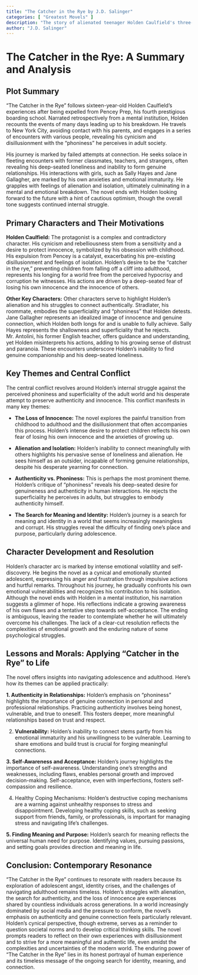 ```yaml
---
title: "The Catcher in the Rye by J.D. Salinger"
categories: [ "Greatest Movels" ]
description: "The story of alienated teenager Holden Caulfield's three-day journey through New York City."
author: "J.D. Salinger"
---
```

# The Catcher in the Rye: A Summary and Analysis

## Plot Summary

"The Catcher in the Rye" follows sixteen-year-old Holden Caulfield's experiences after being expelled from Pencey Prep, his fourth prestigious boarding school.  Narrated retrospectively from a mental institution, Holden recounts the events of many days leading up to his breakdown.  He travels to New York City, avoiding contact with his parents, and engages in a series of encounters with various people, revealing his cynicism and disillusionment with the "phoniness" he perceives in adult society.  

His journey is marked by failed attempts at connection. He seeks solace in fleeting encounters with former classmates, teachers, and strangers, often revealing his deep-seated loneliness and inability to form genuine relationships. His interactions with girls, such as Sally Hayes and Jane Gallagher, are marked by his own anxieties and emotional immaturity.  He grapples with feelings of alienation and isolation, ultimately culminating in a mental and emotional breakdown.  The novel ends with Holden looking forward to the future with a hint of cautious optimism, though the overall tone suggests continued internal struggle.


## Primary Characters and Their Motivations

**Holden Caulfield:** The protagonist is a complex and contradictory character. His cynicism and rebelliousness stem from a sensitivity and a desire to protect innocence, symbolized by his obsession with childhood. His expulsion from Pencey is a catalyst, exacerbating his pre-existing disillusionment and feelings of isolation. Holden's desire to be the "catcher in the rye," preventing children from falling off a cliff into adulthood, represents his longing for a world free from the perceived hypocrisy and corruption he witnesses. His actions are driven by a deep-seated fear of losing his own innocence and the innocence of others.


**Other Key Characters:**  Other characters serve to highlight Holden's alienation and his struggles to connect authentically.  Stradlater, his roommate, embodies the superficiality and “phoniness” that Holden detests.  Jane Gallagher represents an idealized image of innocence and genuine connection, which Holden both longs for and is unable to fully achieve.  Sally Hayes represents the shallowness and superficiality that he rejects.  Mr. Antolini, his former English teacher, offers guidance and understanding, yet Holden misinterprets his actions, adding to his growing sense of distrust and paranoia.  These encounters underscore Holden's inability to find genuine companionship and his deep-seated loneliness.



## Key Themes and Central Conflict

The central conflict revolves around Holden's internal struggle against the perceived phoniness and superficiality of the adult world and his desperate attempt to preserve authenticity and innocence. This conflict manifests in many key themes:

* **The Loss of Innocence:** The novel explores the painful transition from childhood to adulthood and the disillusionment that often accompanies this process.  Holden's intense desire to protect children reflects his own fear of losing his own innocence and the anxieties of growing up.

* **Alienation and Isolation:** Holden's inability to connect meaningfully with others highlights his pervasive sense of loneliness and alienation. He sees himself as an outsider, incapable of forming genuine relationships, despite his desperate yearning for connection.

* **Authenticity vs. Phoniness:** This is perhaps the most prominent theme. Holden's critique of "phoniness" reveals his deep-seated desire for genuineness and authenticity in human interactions. He rejects the superficiality he perceives in adults, but struggles to embody authenticity himself.

* **The Search for Meaning and Identity:**  Holden's journey is a search for meaning and identity in a world that seems increasingly meaningless and corrupt. His struggles reveal the difficulty of finding one's place and purpose, particularly during adolescence.


## Character Development and Resolution

Holden's character arc is marked by intense emotional volatility and self-discovery. He begins the novel as a cynical and emotionally stunted adolescent, expressing his anger and frustration through impulsive actions and hurtful remarks. Throughout his journey, he gradually confronts his own emotional vulnerabilities and recognizes his contribution to his isolation.  Although the novel ends with Holden in a mental institution, his narration suggests a glimmer of hope. His reflections indicate a growing awareness of his own flaws and a tentative step towards self-acceptance. The ending is ambiguous, leaving the reader to contemplate whether he will ultimately overcome his challenges. The lack of a clear-cut resolution reflects the complexities of emotional growth and the enduring nature of some psychological struggles.

## Lessons and Morals: Applying "Catcher in the Rye" to Life

The novel offers insights into navigating adolescence and adulthood. Here's how its themes can be applied practically:

**1. Authenticity in Relationships:** Holden's emphasis on "phoniness" highlights the importance of genuine connection in personal and professional relationships. Practicing authenticity involves being honest, vulnerable, and true to oneself. This fosters deeper, more meaningful relationships based on trust and respect.

2. **Vulnerability:** Holden's inability to connect stems partly from his emotional immaturity and his unwillingness to be vulnerable. Learning to share emotions and build trust is crucial for forging meaningful connections.

**3. Self-Awareness and Acceptance:** Holden's journey highlights the importance of self-awareness.  Understanding one's strengths and weaknesses, including flaws, enables personal growth and improved decision-making.  Self-acceptance, even with imperfections, fosters self-compassion and resilience.


4. Healthy Coping Mechanisms: Holden's destructive coping mechanisms are a warning against unhealthy responses to stress and disappointment. Developing healthy coping skills, such as seeking support from friends, family, or professionals, is important for managing stress and navigating life's challenges.

**5. Finding Meaning and Purpose:** Holden's search for meaning reflects the universal human need for purpose.  Identifying values, pursuing passions, and setting goals provides direction and meaning in life.


## Conclusion: Contemporary Resonance

"The Catcher in the Rye" continues to resonate with readers because its exploration of adolescent angst, identity crises, and the challenges of navigating adulthood remains timeless. Holden's struggles with alienation, the search for authenticity, and the loss of innocence are experiences shared by countless individuals across generations. In a world increasingly dominated by social media and the pressure to conform, the novel's emphasis on authenticity and genuine connection feels particularly relevant. Holden's cynical perspective, though extreme, serves as a reminder to question societal norms and to develop critical thinking skills. The novel prompts readers to reflect on their own experiences with disillusionment and to strive for a more meaningful and authentic life, even amidst the complexities and uncertainties of the modern world. The enduring power of "The Catcher in the Rye" lies in its honest portrayal of human experience and its timeless message of the ongoing search for identity, meaning, and connection.

